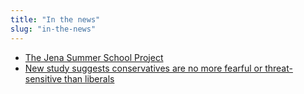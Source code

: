 ```yaml
---
title: "In the news"
slug: "in-the-news"
---
```


  * [The Jena Summer School Project](https://www.mpg.de/10704603/summer-school-jena) 
  * [New study suggests conservatives are no more fearful or threat-sensitive than liberals](https://www.psypost.org/new-study-suggests-conservatives-are-no-more-fearful-or-threat-sensitive-than-liberals/) 
